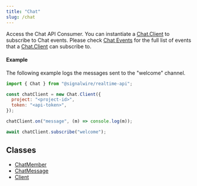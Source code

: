 ```yaml
---
title: "Chat"
slug: /chat
---
```


[chat-client-1]: ./chat-client.mdx

[chatmember]: ./chat-chatmember.md
[chatmessage]: ./chat-chatmessage.md
[client]: ./chat-client.mdx
[chat-client]: ./chat-client.mdx#events

Access the Chat API Consumer. You can instantiate a [Chat.Client][chat-client-1] to subscribe to Chat events. Please check [Chat Events][chat-client] for the full list of events that a [Chat.Client][chat-client-1] can subscribe to.

#### Example

The following example logs the messages sent to the "welcome" channel.

```javascript
import { Chat } from "@signalwire/realtime-api";

const chatClient = new Chat.Client({
  project: "<project-id>",
  token: "<api-token>",
});

chatClient.on("message", (m) => console.log(m));

await chatClient.subscribe("welcome");
```

## Classes

- [ChatMember][chatmember]
- [ChatMessage][chatmessage]
- [Client][client]
